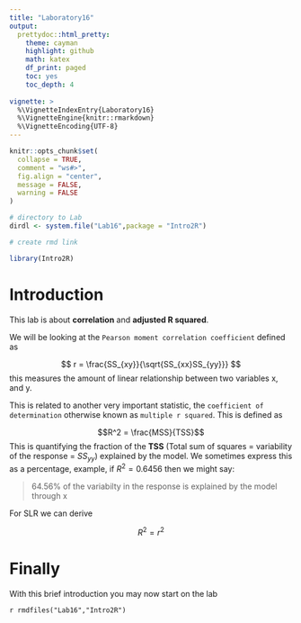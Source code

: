 ```yaml
---
title: "Laboratory16"
output: 
  prettydoc::html_pretty:
    theme: cayman
    highlight: github
    math: katex
    df_print: paged
    toc: yes
    toc_depth: 4
             
vignette: >
  %\VignetteIndexEntry{Laboratory16}
  %\VignetteEngine{knitr::rmarkdown}
  %\VignetteEncoding{UTF-8}
---
```


```r
knitr::opts_chunk$set(
  collapse = TRUE,
  comment = "ws#>",
  fig.align = "center",
  message = FALSE,
  warning = FALSE
)

# directory to Lab
dirdl <- system.file("Lab16",package = "Intro2R")

# create rmd link

library(Intro2R)


```


# Introduction

This lab is about **correlation** and **adjusted R squared**.

We will be looking at the `Pearson moment correlation coefficient` defined as

$$ r = \frac{SS_{xy}}{\sqrt{SS_{xx}SS_{yy}}} $$
this measures the amount of linear relationship between two variables x, and y.

This is related to another very important statistic, the `coefficient of determination` otherwise known as `multiple r squared`. This is defined as 

$$R^2 = \frac{MSS}{TSS}$$
This is quantifying the fraction of the **TSS** (Total sum of squares = variability of the response = $SS_{yy}$) explained by the model.
We sometimes express this as a percentage, example, if $R^2=0.6456$ then we might say:

>
  64.56% of the variabilty in the response is explained by the model through x
  
  
  For SLR we can derive
  
  $$R^2 = r^2$$


# Finally 

With this brief introduction you may now start on the lab

`r rmdfiles("Lab16","Intro2R")`
